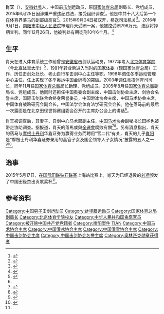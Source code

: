 '''肖天'''（{{bd|1955年|||}}），[[安徽|安徽]][[蚌埠|蚌埠]]人，中国前[[击剑|击剑]]运动员，原[[国家体育总局|国家体育总局]]副局长、党组成员，2015年6月25日因涉嫌严重违纪违法，接受组织调查<ref>{{cite web |url=http://news.163.com/15/0625/20/ASVVMJI000014SEH.html |language= |title=肖天上午会议间歇被带走 3小时后中纪委公布消息 |publisher=新京报即时新闻(北京) |date=2015-06-25 |accessdate= |archive-url=https://web.archive.org/web/20150626103501/http://news.163.com/15/0625/20/ASVVMJI000014SEH.html |archive-date=2015-06-26 |dead-url=yes }}</ref>。他是中共十八大后第一个在体育界落马的副部级高官<ref name="凤凰">{{cite web|url=http://news.ifeng.com/a/20150626/44044593_0.shtml| language= | title=国家体育总局副局长肖天被查 |publisher=京华时报 |date=2015年6月26日 |accessdate=2015年6月26日 }}</ref>。2015年9月24日被双开，移送司法机关<ref>{{cite web|url=http://news.qq.com/a/20150924/025949.htm| language= | title=国家体育总局原副局长党组成员肖天被开除党籍 |publisher=中央纪委监察部网站 |date=2015年9月24日 |accessdate=2015年9月24日 }}</ref>。2016年9月1日，[[南阳市|南阳市]][[中级人民法院|中级人民法院]]审理肖天受贿一案，他被控受贿796万元，法庭将择期宣判。同年12月26日，他被判处有期徒刑10年6个月。<ref >{{cite web|url=http://news.sina.com.cn/c/nd/2016-12-26/doc-ifxyxusa5478002.shtml | language= | title= 体育总局原副局长肖天收受796万 获刑10年6个月|publisher= 新浪|date=2016年12月26日 |accessdate= }}</ref>

== 生平 ==
肖天在进入体育系统工作前曾是[[安徽省|安徽省]]击剑队运动员，1977年考入[[北京体育学院|北京体育学院]]（今[[北京体育大学|北京体育大学]]）<ref>{{cite web |url=http://bay-hzrb.hangzhou.com.cn/system/2010/07/30/010833950.shtml |language= |title=肖天资料简历照片 |publisher=杭州日报 |date=2010-07-30 |accessdate= |deadurl=yes |archiveurl=https://web.archive.org/web/20150626153804/http://bay-hzrb.hangzhou.com.cn/system/2010/07/30/010833950.shtml |archivedate=2015-06-26 }}</ref>，1981年转业后进入当时的[[国家体委|国家体委]]（现国家体育总局）工作，历任击剑处处长、老山自行车击剑中心主任等职。1998年调任冬季运动管理中心主任，任上实现了冬季奥运中国金牌零的突破。2003年调任竞技体育司司长，同年11月任[[国家体育总局|国家体育总局]]局长助理、党组成员。2005年8月任[[国家体育总局|国家体育总局]]副局长、党组成员。他同时还担任中国奥委会副主席，中国击剑协会主席、剑协会名誉主席，国际击剑联合会终身荣誉委员，中国滑冰协会主席，中国马术协会主席，中国体育战略研究会副会长，中国法学会体育法学研究会会长。他在落马前的最后一次露面是在北京田径世锦赛组委会召开的主席办公会上的讲话<ref name="凤凰"/>。

肖天被调查后，其妻子、自剑中心马术部副主任、[[中国马术协会|中国马术协会]]副秘书长田桦也被带走协助调查。据报道，肖天的落馬或與[[中华人民共和国全国运动会|全運會]]腐敗有關<ref>{{cite web|url=http://www.singpao.com/xw/nd/201506/t20150626_563193.html|language=|title=體總肖天涉全運會腐敗被查|publisher=成报|date=2015年6月26日|accessdate=2015年6月26日|deadurl=yes|archiveurl=https://web.archive.org/web/20150626103509/http://www.singpao.com/xw/nd/201506/t20150626_563193.html|archivedate=2015年6月26日}}</ref><ref>{{cite web |url=http://news.hexun.com/2015-06-26/177040117.html |language= |title=肖天妻子或被协查 |publisher=太原晚报 |date=2015年6月26日 |accessdate=2015年6月26日 |archive-date=2015年6月26日 |archive-url=https://web.archive.org/web/20150626131141/http://news.hexun.com/2015-06-26/177040117.html |dead-url=no }}</ref>。另有消息指出，肖天的落马与[[摩根士丹利|摩根士丹利]]华鑫证券为赢得业务而聘用“官二代”有关，肖天的儿子[[肖阳|肖阳]]是“摩根士丹利华鑫证券录用的高官子女及国企领导人子女情况”披露的五人之一<ref>{{cite web |url=http://sports.ifeng.com/a/20150626/44044693_0.shtml |language= |title=曝肖天儿子是NBA联盟首位华人老板 易建联曾为他打球 |publisher=凤凰体育 |date=2015年6月26日 |accessdate=2015年6月26日 |archive-date=2015年6月26日 |archive-url=https://web.archive.org/web/20150626143006/http://sports.ifeng.com/a/20150626/44044693_0.shtml |dead-url=no }}</ref><ref>{{cite web |url=http://sports.ifeng.com/a/20150625/44041720_0.shtml |language= |title=肖天儿子涉外企行贿中国高官案 供职金融企业 |publisher=凤凰体育 |date=2015年6月26日 |accessdate=2015年6月26日 |archive-date=2015年6月26日 |archive-url=https://web.archive.org/web/20150626143452/http://sports.ifeng.com/a/20150625/44041720_0.shtml |dead-url=no }}</ref>。

==逸事==
2015年5月17日，在[[国际田联钻石联赛|国际田联钻石联赛]]上海站比赛上，肖天为已经退役的[[刘翔|刘翔]]颁发了中国田径杰出贡献奖杯<ref name="凤凰"/>。

== 参考资料 ==
{{reflist|2}}

{{中共十八大到十九大期间的反腐败工作}}
{{DEFAULTSORT:XIAO肖}}
[[Category:中国男子击剑运动员|Category:中国男子击剑运动员]]
[[Category:蚌埠籍运动员|Category:蚌埠籍运动员]]
[[Category:国家体育总局副局长|Category:国家体育总局副局长]]
[[Category:北京体育学院校友|Category:北京体育学院校友]]
[[Category:中华人民共和国贪腐官员|Category:中华人民共和国贪腐官员]]
[[Category:被开除中国共产党党籍者|Category:被开除中国共产党党籍者]]
[[Category:南阳案件|Category:南阳案件]]
[[Category:肖姓|TIAN]]
[[Category:中国马术协会主席|Category:中国马术协会主席]]
[[Category:中国滑冰协会主席|Category:中国滑冰协会主席]]
[[Category:中国滑雪协会主席|Category:中国滑雪协会主席]]
[[Category:中国击剑协会主席|Category:中国击剑协会主席]]
[[Category:中国击剑协会名誉主席|Category:中国击剑协会名誉主席]]
[[Category:奥林匹克勋章获得者|Category:奥林匹克勋章获得者]]
